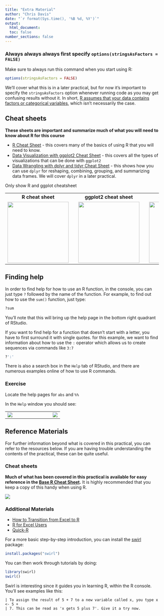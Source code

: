 ```yaml
---
title: "Extra Material"
author: "Chris Davis"
date: "`r format(Sys.time(), '%B %d, %Y')`"
output: 
  html_document:
  toc: false
number_sections: false
---
```


### Always always always first specify `options(stringsAsFactors = FALSE)`
Make sure to always run this command when you start using R:
```r
options(stringsAsFactors = FALSE)
```

We'll cover what this is in a later practical, but for now it's important to specify the `stringsAsFactors` option whenever running code as you may get confusing results without it.  In short, [R assumes that your data contains factors or categorical variables](http://www.stat.berkeley.edu/classes/s133/factors.html), which isn't necessarily the case.

## Cheat sheets

**These sheets are important and summarize much of what you will need to know about R for this course**

* [R Cheat Sheet](https://www.rstudio.com/wp-content/uploads/2016/06/r-cheat-sheet.pdf) - this covers many of the basics of using R that you will need to know.
* [Data Visualization with ggplot2 Cheat Sheet](https://www.rstudio.com/wp-content/uploads/2015/03/ggplot2-cheatsheet.pdf) - this covers all the types of visualizations that can be done with `ggplot2`
* [Data Wrangling with dplyr and tidyr Cheat Sheet](https://www.rstudio.com/wp-content/uploads/2015/02/data-wrangling-cheatsheet.pdf) - this shows how you can use `dplyr` for reshaping, combining, grouping, and summarizing data frames.  We will cover `dplyr` in a later practical.

Only show R and ggplot cheatsheet

<center>
<table>
<tr>
<td style="text-align:center"><b>R cheat sheet</b></td>
<td style="width:50px"></td>
<td style="text-align:center"><b>ggplot2 cheat sheet</b></td>
<td style="width:50px"></td>
<td style="text-align:center"><b>dplyr cheat sheet</b></td>
</tr>

<tr>
<td><a href="https://www.rstudio.com/wp-content/uploads/2016/06/r-cheat-sheet.pdf">
<img src="./images/rCheatSheetScreenShot.png" style="height:200px; width:auto"></a></td>
<td style="width:50px"></td>
<td><a href="https://www.rstudio.com/wp-content/uploads/2015/03/ggplot2-cheatsheet.pdf"><img src="./images/ggplotScreenShot.png" style="height:200px; width:auto"></a></td>
<td style="width:50px"></td>
<td><a href="https://www.rstudio.com/wp-content/uploads/2015/02/data-wrangling-cheatsheet.pdf"><img src="./images/dplyrScreenShot.png" style="height:200px; width:auto"></a></td>
</tr>
</table>
</center>


## Finding help

In order to find help for how to use an R function, in the console, you can just type `?` followed by the name of the function.  For example, to find out how to use the `sum()` function, just type:

```r
?sum
```

You'll note that this will bring up the help page in the bottom right quadrant of RStudio.

If you want to find help for a function that doesn't start with a letter, you have to first surround it with single quotes.  for this example, we want to find information about how to use the `:` operator which allows us to create sequences via commands like `3:7`

```r
?':'
```

There is also a search box in the `Help` tab of RStudio, and there are numerous examples online of how to use R commands.

### Exercise
Locate the help pages for `abs` and `%%`

In the `Help` window you should see:

<center>
<table>
<tr>
<td><img src="./images/HelpPageAbs.png"></td>
<td style="width:100px"></td>
<td><img src="./images/HelpPageModulo.png"></td>
</tr>
</table>
</center>

## Reference Materials
For further information beyond what is covered in this practical, you can refer to the resources below.  If you are having trouble understanding the contents of the practical, these can be quite useful.

### Cheat sheets

**Much of what has been covered in this practical is available for easy reference in the [Base R Cheat Sheet](https://www.rstudio.com/wp-content/uploads/2016/06/r-cheat-sheet.pdf).**  It is highly recommended that you keep a copy of this handy when using R.

<a href="https://www.rstudio.com/wp-content/uploads/2016/06/r-cheat-sheet.pdf">
<img src="./images/rCheatSheetScreenShotFull.png" style="width:auto"></a>

### Additional Materials

* [How to Transition from Excel to R](https://districtdatalabs.silvrback.com/intro-to-r-for-microsoft-excel-users)
* [R for Excel Users](http://www.rforexcelusers.com/)
* [Quick-R](http://www.statmethods.net/index.html)

For a more basic step-by-step introduction, you can install the [swirl](http://swirlstats.com/students.html) package:
```r
install.packages("swirl")
```

You can then work through tutorials by doing:
```r
library(swirl)
swirl()
```

Swirl is interesting since it guides you in learning R, within the R console.  You'll see examples like this:
```{eval=FALSE}
| To assign the result of 5 + 7 to a new variable called x, you type x <- 5 +
| 7. This can be read as 'x gets 5 plus 7'. Give it a try now.
```

